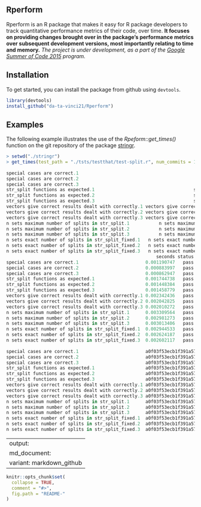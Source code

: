 Rperform
--------

Rperform is an R package that makes it easy for R package developers to track quantitative performance metrics of their code, over time. <b>It focuses on providing changes brought over in the package’s performance metrics over subsequent development versions, most importantly relating to time and memory.</b>
<em>The project is under development, as a part of the [Google Summer of Code 2015](https://github.com/rstats-gsoc/gsoc2015/wiki/Test-timings-on-Travis) program.</em>

Installation
------------

To get started, you can install the package from github using `devtools`.

``` r
library(devtools)
install_github("da-ta-vinci21/Rperform")
```

Examples
--------

The following example illustrates the use of the <em>Rpeform::get_times()</em> function on the git repository
of the package [stringr](https://github.com/tdhock/stringr).

```r
> setwd("./stringr")
> get_times(test_path = "./tsts/testthat/test-split.r", num_commits = 1)
                                                                                  test_name
special cases are correct.1                                                 special cases are correct
special cases are correct.2                                                 special cases are correct
special cases are correct.3                                                 special cases are correct
str_split functions as expected.1                                     str_split functions as expected
str_split functions as expected.2                                     str_split functions as expected
str_split functions as expected.3                                     str_split functions as expected
vectors give correct results dealt with correctly.1 vectors give correct results dealt with correctly
vectors give correct results dealt with correctly.2 vectors give correct results dealt with correctly
vectors give correct results dealt with correctly.3 vectors give correct results dealt with correctly
n sets maximum number of splits in str_split.1           n sets maximum number of splits in str_split
n sets maximum number of splits in str_split.2           n sets maximum number of splits in str_split
n sets maximum number of splits in str_split.3           n sets maximum number of splits in str_split
n sets exact number of splits in str_split_fixed.1   n sets exact number of splits in str_split_fixed
n sets exact number of splits in str_split_fixed.2   n sets exact number of splits in str_split_fixed
n sets exact number of splits in str_split_fixed.3   n sets exact number of splits in str_split_fixed
                                                        seconds status
special cases are correct.1                         0.001190747   pass
special cases are correct.2                         0.000883997   pass
special cases are correct.3                         0.000862947   pass
str_split functions as expected.1                   0.001744738   pass
str_split functions as expected.2                   0.001448384   pass
str_split functions as expected.3                   0.001458779   pass
vectors give correct results dealt with correctly.1 0.002342436   pass
vectors give correct results dealt with correctly.2 0.002042825   pass
vectors give correct results dealt with correctly.3 0.002010272   pass
n sets maximum number of splits in str_split.1      0.003309564   pass
n sets maximum number of splits in str_split.2      0.002981273   pass
n sets maximum number of splits in str_split.3      0.003013406   pass
n sets exact number of splits in str_split_fixed.1  0.002944533   pass
n sets exact number of splits in str_split_fixed.2  0.002624187   pass
n sets exact number of splits in str_split_fixed.3  0.002602117   pass
                                                                                     sha_val
special cases are correct.1                         a0f03f53ecb1f391a575cd645990e437faa724c0
special cases are correct.2                         a0f03f53ecb1f391a575cd645990e437faa724c0
special cases are correct.3                         a0f03f53ecb1f391a575cd645990e437faa724c0
str_split functions as expected.1                   a0f03f53ecb1f391a575cd645990e437faa724c0
str_split functions as expected.2                   a0f03f53ecb1f391a575cd645990e437faa724c0
str_split functions as expected.3                   a0f03f53ecb1f391a575cd645990e437faa724c0
vectors give correct results dealt with correctly.1 a0f03f53ecb1f391a575cd645990e437faa724c0
vectors give correct results dealt with correctly.2 a0f03f53ecb1f391a575cd645990e437faa724c0
vectors give correct results dealt with correctly.3 a0f03f53ecb1f391a575cd645990e437faa724c0
n sets maximum number of splits in str_split.1      a0f03f53ecb1f391a575cd645990e437faa724c0
n sets maximum number of splits in str_split.2      a0f03f53ecb1f391a575cd645990e437faa724c0
n sets maximum number of splits in str_split.3      a0f03f53ecb1f391a575cd645990e437faa724c0
n sets exact number of splits in str_split_fixed.1  a0f03f53ecb1f391a575cd645990e437faa724c0
n sets exact number of splits in str_split_fixed.2  a0f03f53ecb1f391a575cd645990e437faa724c0
n sets exact number of splits in str_split_fixed.3  a0f03f53ecb1f391a575cd645990e437faa724c0
```

---
output:
  md_document:
    variant: markdown_github
---

<!-- README.md is generated from README.Rmd. Please edit that file -->

```r
knitr::opts_chunk$set(
  collapse = TRUE,
  comment = "#>",
  fig.path = "README-"
)
```
